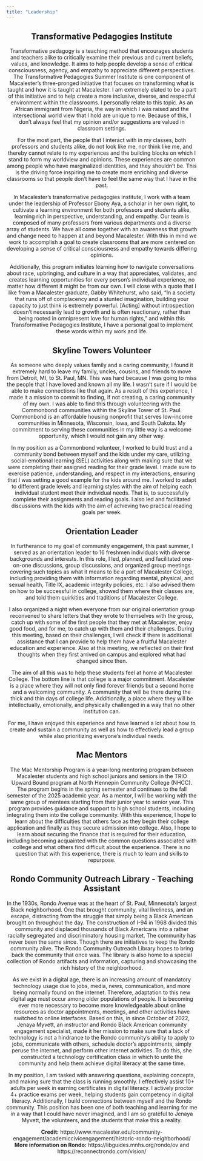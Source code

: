 ```yaml
---
title: "Leadership"
---
```


<center> 

## Transformative Pedagogies Institute 

Transformative pedagogy is a teaching method that encourages students and teachers alike to critically examine their previous and current beliefs, values, and knowledge. It aims to help people develop a sense of critical consciousness, agency, and empathy to appreciate different perspectives. The Transformative Pedagogies Summer Institute is one component of Macalester's three-pronged initiative that focuses on transforming what is taught and how it is taught at Macalester. I am extremely elated to be a part of this initiative and to help create a more inclusive, diverse, and respectful environment within the classrooms. I personally relate to this topic. As an African immigrant from Nigeria, the way in which I was raised and the intersectional world view that I hold are unique to me. Because of this, I don't always feel that my opinion and/or suggestions are valued in classroom settings.

For the most part, the people that I interact with in my classes, both professors and students alike, do not look like me, nor think like me, and thereby cannot relate to my experiences and the building blocks on which I stand to form my worldview and opinions. These experiences are common among people who have marginalized identities, and they shouldn't be. This is the driving force inspiring me to create more enriching and diverse classrooms so that people don't have to feel the same way that I have in the past.

In Macalester's transformative pedagogies institute, I work with a team under the leadership of Professor Ebony Aya, a scholar in her own right, to cultivate a learning environment for both professors and students alike, learning rich in perspective, understanding, and empathy. Our team is composed of many professors from various departments and a diverse array of students. We have all come together with an awareness that growth and change need to happen at and beyond Macalester. With this in mind we work to accomplish a goal to create classrooms that are more centered on developing a sense of critical consciousness and empathy towards differing opinions.

Additionally, this program initiates learning how to navigate conversations about race, upbringing, and culture in a way that appreciates, validates, and creates learning opportunities for every person's individual experience, no matter how different it might be from our own. I will close with a quote that I like from a Macalester graduate, Gabby Whitehurst, who said, "In a society that runs off of complacency and a stunted imagination, building your capacity to just think is extremely powerful. [Acting] without introspection doesn't necessarily lead to growth and is often reactionary, rather than being rooted in omnipresent love for human rights," and within this Transformative Pedagogies Institute, I have a personal goal to implement these words within my work and life.

## Skyline Towers Volunteer 

As someone who deeply values family and a caring community, I found it extremely hard to leave my family, uncles, cousins, and friends to move from Detroit, MI, to St. Paul, MN. This was hard because I was going to miss the people that I have loved and known all my life. I wasn't sure if I would be able to make connections like that again. As a result of this experience, I made it a mission to commit to finding, if not creating, a caring community of my own. I was able to find this through volunteering with the Commonbond communities within the Skyline Tower of St. Paul. Commonbond is an affordable housing nonprofit that serves low-income communities in Minnesota, Wisconsin, Iowa, and South Dakota. My commitment to serving these communities in my little way is a welcome opportunity, which I would not gain any other way.

In my position as a Commonbond volunteer, I worked to build trust and a community bond between myself and the kids under my care, utilizing social-emotional learning (SEL) activities along with making sure that we were completing their assigned reading for their grade level. I made sure to exercise patience, understanding, and respect in my interactions, ensuring that I was setting a good example for the kids around me. I worked to adapt to different grade levels and learning styles with the aim of helping each individual student meet their individual needs. That is, to successfully complete their assignments and reading goals. I also led and facilitated discussions with the kids with the aim of achieving two practical reading goals per week.

## Orientation Leader 

In furtherance to my goal of community engagement, this past summer, I served as an orientation leader to 16 freshmen individuals with diverse backgrounds and interests. In this role, I led, planned, and facilitated one-on-one discussions, group discussions, and organized group meetings covering such topics as what it means to be a part of Macalester College, including providing them with information regarding mental, physical, and sexual health, Title IX, academic integrity policies, etc. I also advised them on how to be successful in college, showed them where their classes are, and told them quirkities and traditions of Macalester College.

I also organized a night when everyone from our original orientation group reconvened to share letters that they wrote to themselves with the group, catch up with some of the first people that they met at Macalester, enjoy good food, and for me, to catch up with them and their challenges. During this meeting, based on their challenges, I will check if there is additional assistance that I can provide to help them have a fruitful Macalester education and experience. Also at this meeting, we reflected on their first thoughts when they first arrived on campus and explored what had changed since then.

The aim of all this was to help these students feel at home at Macalester College. The bottom line is that college is a major commitment. Macalester is a place where they will not only find forever friends but a second home and a welcoming community. A community that will be there during the thick and thin days of college life. Additionally, a place where they will be intellectually, emotionally, and physically challenged in a way that no other institution can.

For me, I have enjoyed this experience and have learned a lot about how to create and sustain a community as well as how to effectively lead a group while also prioritizing everyone's individual needs.

## Mac Mentors 

The Mac Mentorship Program is a year-long mentoring program between Macalester students and high school juniors and seniors in the TRIO Upward Bound program at North Hennepin Community College (NHCC). The program begins in the spring semester and continues to the fall semester of the 2025 academic year. As a mentor, I will be working with the same group of mentees starting from their junior year to senior year. This program provides guidance and support to high school students, including integrating them into the college community. With this experience, I hope to learn about the difficulties that others face as they begin their college application and finally as they secure admission into college. Also, I hope to learn about securing the finance that is required for their education, including becoming acquainted with the common questions associated with college and what others find difficult about the experience. There is no question that with this experience, there is much to learn and skills to repurpose.

## Rondo Community Outreach Library - Teaching Assistant

In the 1930s, Rondo Avenue was at the heart of St. Paul, Minnesota's largest Black neighborhood. One that brought community, vital liveliness, and an escape, distracting from the struggle that simply being a Black American brought on throughout the day. The construction of I-94 in 1968 divided this community and displaced thousands of Black Americans into a rather racially segregated and discriminatory housing market. The community has never been the same since. Though there are initiatives to keep the Rondo community alive. The Rondo Community Outreach Library hopes to bring back the community that once was. The library is also home to a special collection of Rondo artifacts and information, capturing and showcasing the rich history of the neighborhood.

As we exist in a digital age, there is an increasing amount of mandatory technology usage due to jobs, media, news, communication, and more being normally found on the internet. Therefore, adaptation to this new digital age must occur among older populations of people. It is becoming ever more necessary to become more knowledgeable about online resources as doctor appointments, meetings, and other activities have switched to online interfaces. Based on this, in since October of 2022, Jenaya Myvett, an instructor and Rondo Black American community engagement specialist, made it her mission to make sure that a lack of technology is not a hindrance to the Rondo community's ability to apply to jobs, communicate with others, schedule doctor's appointments, simply peruse the internet, and perform other internet activities. To do this, she constructed a technology certification class in which to unite the community and help them achieve digital literacy at the same time.

In my position, I am tasked with answering questions, explaining concepts, and making sure that the class is running smoothly. I effectively assist 10+ adults per week in earning certificates in digital literacy. I actively proctor 4+ practice exams per week, helping students gain competency in digital literacy. Additionally, I build connections between myself and the Rondo community. This position has been one of both teaching and learning for me in a way that I could have never imagined, and I am so grateful to Jenaya Myvett, the volunteers, and the students that make this a reality.

**Credit:** https://www.macalester.edu/community-engagement/academiccivicengagement/historic-rondo-neighborhood/
\
**More information on Rondo:** https://libguides.mnhs.org/rondo/ov and https://reconnectrondo.com/vision/
